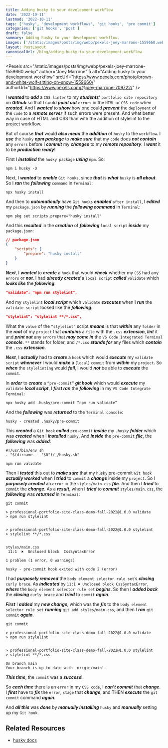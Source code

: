 ```yaml
---
title: Adding husky to your development workflow
date: '2022-10-11'
lastmod: '2022-10-11'
tags: ['husky', 'development workflows', 'git hooks', 'pre commit']
categories: ['git hooks', 'post']
draft: false
summary: Adding husky to your development workflow.
images: ['/static/images/posts/img/webp/pexels-joey-marrone-1559660.webp']
layout: PostLayout
canonicalUrl: /blog/adding-husky-to-your-development-workflow
---
```


<Pexels
	src="/static/images/posts/img/webp/pexels-joey-marrone-1559660.webp"
	author="Joey Marrone"
	å
	alt="Adding husky to your development workflow"
	srcUrl="https://www.pexels.com/photo/brown-and-white-wolf-sitting-on-snow-1559660/"
	authorUrl="https://www.pexels.com/@joey-marrone-709722/"
/>

I **_wanted_** to **_add_** a `CSS linter` to my **_students'_**
`portfolio site repository` on **_Github_** so that I could **_point out_**
`errors` in the `HTML` or `CSS code` when **_created_**. And I **_wanted_** to
**_show_** how one could **_prevent_** the `deployment` of the `code` to a
**_remote server_** if such errors were present. And what better way in case of
HTML and CSS than with the addition of stylelint to the project workflow.

But of course **_that_** would **_also mean_** the **_addition_** of `husky` to
the `workflow`. I **_use_** the `husky` **_npm package_** to **_make sure_**
that my `code` does **_not contain_** any `errors` before I **_commit_** my
**_changes_** to my **_remote repository_**. I **_want_** it to be **_production
ready_**!

First I **_installed_** the `husky package` **_using_** `npm`. So:

```shell
npm i husky -D
```

Next, I **_wanted_** to **_enable_** `Git hooks`, since **_that_** is **_what_**
`husky` is **_all about_**. So I **_ran_** the **_following_** `command` in
`Terminal`:

```shell
npx husky install
```

And then to **_automatically_** have `Git hooks` **_enabled_** `after install`,
I **_edited_** my `package.json` by **_running_** the **_following command_** in
`Terminal`:

```shell
npm pkg set scripts.prepare="husky install"
```

And this **_resulted_** in the **_creation_** of **_following_** `local script`
**_inside_** my `package.json`:

```json
// package.json
{
	"scripts": {
		"prepare": "husky install"
	}
}
```

**_Next_**, I **_wanted_** to **_create_** a `hook` that would **_check_**
whether my `CSS` had any `errors` or **_not_**. I had **_already created_** a
`local script` **_called_** `validate` which **_looks like_** the
**_following_**:

```json
"validate": "npm run stylelint",
```

And my `stylelint` **_local script_** which `validate` **_executes_** when I
**_run_** the `validate script` looked like the **_following_**:

```json
"stylelint": "stylelint **/*.css",
```

What the `value` of the `“stylelint”` script **_means_** is that **_within_**
any `folder` in the **_root_** of my `project` that **_contains_** a `file` with
the `.css` **_extension_**, **_lint_** it and **_print out_** any `errors` that
**_may come in_** the `VS Code Integrated Terminal` **_console_**. `**` stands
for folder, and `/*.css` **_stands for_** any files which **_contain_** the
`.css` **_extension_**.

**_Next_**, I **_actually_** had to **_create_** a `hook` which would
**_execute_** my `validate script` **_whenever_** I would **_make_** a (`local`)
`commit` from **_within_** my `project`. So **_when_** the `stylelinting` would
**_fail_**, I would **_not_** be able to **_execute_** the `commit`.

In **_order_** to **_create_** a `“pre-commit”` **_git hook_** which would
**_execute_** my `validate` **_local script_**, I **_first ran_** the
**_following_** in my `VS Code Integrate Terminal`:

```shell
npx husky add .husky/pre-commit “npm run validate”
```

And the **_following_** was **_returned_** to the `Terminal console`:

```shell
husky - created .husky/pre-commit
```

This **_created_** a `Git hook` **_called_** `pre-commit` **_inside_** my
`.husky` **_folder_** which was **_created_** when I **_installed_** `husky`.
And **_inside_** the `pre-commit` **_file_**, the **_following_** was
**_added_**:

```shell
#!/usr/bin/env sh
. "$(dirname -- "$0")/_/husky.sh"

npm run validate
```

Then I **_tested_** this out to **_make sure_** that my `husky` pre-commit
`Git hook` **_actually worked_** when I **_tried_** to `commit` a **_change_**
inside my `project`. So I **_purposely created_** an `error` in the
`styles/main.css` **_file_**. And then I **_tried_** to `commit` the
**_change_**. As a **_result_**, when I **_tried_** to **_commit_**
`styles/main.css`, the **_following_** was **_returned_** in `Terminal`:

```shell
git commit

> professional-portfolio-site-class-demo-fall-2022@1.0.0 validate
> npm run stylelint


> professional-portfolio-site-class-demo-fall-2022@1.0.0 stylelint
> stylelint **/*.css


styles/main.css
 11:1  ✖  Unclosed block  CssSyntaxError

1 problem (1 error, 0 warnings)

husky - pre-commit hook exited with code 2 (error)
```

I had **_purposely removed_** the `body element selector rule set`’s
**_closing_** `curly brace`. As **_indicated_** by
`11:1 ✖ Unclosed block CssSyntaxError`, **_where_** the
`body element selector rule set` **_begins_**. So then I **_added back_** the
**_closing_** `curly brace` and **_tried_** to `commit` **_again_**.

**_First_** I **_added_** my **_new change_**, which was the **_fix_** to the
`body element selector rule set` **_running_** `git add styles/main.css`, and
then I **_ran_** `git commit` **_again_**.

```shell
git commit

> professional-portfolio-site-class-demo-fall-2022@1.0.0 validate
> npm run stylelint


> professional-portfolio-site-class-demo-fall-2022@1.0.0 stylelint
> stylelint **/*.css

On branch main
Your branch is up to date with 'origin/main'.
```

**_This time_**, the `commit` was a **_success_**!

So **_each time_** there is an `error` in my `CSS code`, I **_can’t commit_**
that **_change_**. I **_first_** have to **_fix_** the `error`, `stage` that
**_change_**, and THEN **_execute_** the `git commit` command **_again_**.

And **_all this_** was **_done_** by **_manually installing_** `husky` and
**_manually_** setting up my `Git hook`.

## Related Resources

-   [husky docs](https://typicode.github.io/husky/#/?id=install)
